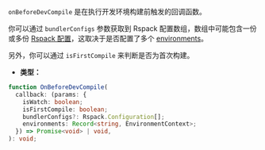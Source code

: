 `onBeforeDevCompile` 是在执行开发环境构建前触发的回调函数。

你可以通过 `bundlerConfigs` 参数获取到 Rspack 配置数组，数组中可能包含一份或多份 [Rspack 配置](https://rspack.rs/zh/config/)，这取决于是否配置了多个 [environments](/config/environments)。

另外，你可以通过 `isFirstCompile` 来判断是否为首次构建。

- **类型：**

```ts
function OnBeforeDevCompile(
  callback: (params: {
    isWatch: boolean;
    isFirstCompile: boolean;
    bundlerConfigs?: Rspack.Configuration[];
    environments: Record<string, EnvironmentContext>;
  }) => Promise<void> | void,
): void;
```
